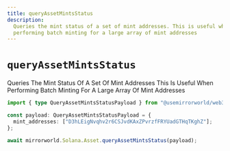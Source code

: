 ```yaml
---
title: queryAssetMintsStatus
description:
  Queries the mint status of a set of mint addresses. This is useful when
  performing batch minting for a large array of mint addresses
---
```


# `queryAssetMintsStatus`

Queries The Mint Status Of A Set Of Mint Addresses This Is Useful When
Performing Batch Minting For A Large Array Of Mint Addresses

```ts
import { type QueryAssetMintsStatusPayload } from "@usemirrorworld/web3.js"

const payload: QueryAssetMintsStatusPayload = {
  mint_addresses: ["D3hLEigNvqhv2r6CSJvdKAxZPvrzfFRYUadGTHqTKghZ"];
};

await mirrorworld.Solana.Asset.queryAssetMintsStatus(payload);

```
